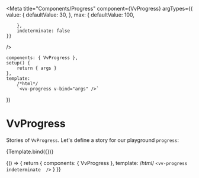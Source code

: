 
<Meta
	title="Components/Progress"
	component={VvProgress}
	argTypes={{
		value: {
			defaultValue: 30,
		},
		max: {
			defaultValue: 100,
			
		},
		indeterminate: false
	}}
/>

	components: { VvProgress },
	setup() {
		return { args }
	},
	template:
		/*html*/
		`<vv-progress v-bind="args" />`
})

# VvProgress

Stories of `VvProgress`.
Let's define a story for our playground `progress`:

<Story
	name="vv-progress"
	args={{}}
	>
	{Template.bind({})}
</Story>

<Story 
	name="indeterminate">
	{() => {
			return {
				components: { VvProgress },
				template:
					/*html*/
					`<vv-progress indeterminate  />`
			}
	}}
	
</Story>

